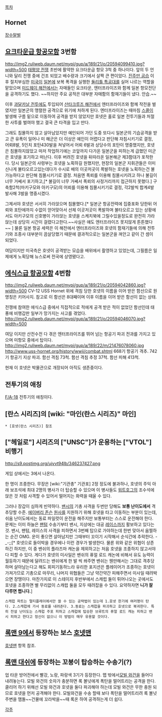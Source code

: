 [[목차]]
== Hornet ==
[[장수말벌]]

== [[요크타운급 항공모함]] 3번함 ==
http://img2.ruliweb.daum.net/mypi/gup/a/189/21/o/20594099410.jpg?width=500
[[태평양 전쟁]] 초반에 활약한 요크타운급 항모 3척 중 하나이다. 앞의 두 언니와 달리 전쟁 중에 건조 되었고 배수량과 크기에서 살짝 큰 편이었다. [[진주만 공습]] 이후 절치부심한 [[미국]]이 [[일본]]에 보복 폭격을 실행한 [[둘리틀 특공대]]를 실어 나르는 역할을 맡았으며 [[미드웨이 해전]]에서는 자매들인 요크타운, 엔터프라이즈와 함께 일본 항모전단을 공격하기도 했다. ~~하지만 주요 공적은 대부분 자매함의 함재기들이 냈다. 안습.~~

이후 [[과달카날 전투]]에도 투입되어 [[산타크루즈 해전]]에서 엔터프라이즈와 함께 작전을 벌였지만 일본군의 맹렬한 공격으로 위기에 처하게 된다. 엔터프라이즈는 때마침 [[스콜]]이 발생해 구름 밑으로 이동하여 공격을 받지 않았지만 호넷은 홀로 일본 전투기들과 처절한 사투를 벌여야 했고 결국 큰 타격을 입고 만다.

그래도 침몰하지 않고 살아남았지만 예인되어 가던 도중 또다시 일본군의 기습공격을 받고 큰 유폭이 일어나 미 해군은 더 이상은 예인이 어렵다고 판단해 자침시키기로 결정, 어뢰8발, 5인치 포탄430발을 쳐넣어서 어뢰 6발과 상당수의 포탄이 명중했지만, 호넷은 침몰하지않았고 마저 작업하기에는 코앞까지 다가온 일본군을 피하는게 급했던 미군은 호넷을 포기하고 떠난다. 이후 버려진 호넷을 뒤따라온 일본해군 제3함대가 포착한다. 당시 일본군의 사령부는 호넷을 노획하길 원했지만, 현장의 일본군 지휘관들은 이미 신나게 불타오르고있는데다가 수시로 배의 이곳저곳이 폭발하는 호넷을 노획하는건 불가능하다고 판단해 침몰시키기로 결정. 처음엔 폭뢰를 이용해 침몰시키려고 하나 불길이 너무 거쎄서 포기하고,[* 불길이 너무 거쎄서 폭뢰의 사정거리까지 접근하지 못했다.] 구축함2척(마키구모와 아키구모)의 어뢰를 이용해 침몰시키기로 결정, 각2발씩 합계4발 발사해 3발을 명중시켰다. 

그제서야 호넷은 서서히 가라앉으며 침몰했다.[* 일본군 항공전력에 집중포화 당한뒤 어뢰와 포탄에까지 수없이 얻어맞아서 선체 이곳저곳이 폭발하며 불타오르고 있는 상황에서도 아키구모의 신호병이 가라앉는 호넷을 스케치북에 그릴수있을정도로 완전히 가라앉는데 상당히 시간이 걸렸다고한다.~~사실은 얘도 엔터프라이즈 못지않게 튼튼했다~~ ] 물론 일본 항공 세력은 이 해전에서 엔터프라이즈와 호넷의 함재기들에 의해 전투기와 조종사 대부분이 끔살당했기 때문에 결과적으로는 일본군을 껴안고 같이 간 셈이 되었다.

여담이지만 미국측은 호넷이 공격받는 모습을 배위에서 촬영하고 있었는데, 그필름은 일제에게 노획당해 뉴스로써 전국에 상영됐다고.
== [[에식스급 항공모함]] 4번함 ==
http://img2.ruliweb.daum.net/mypi/gup/a/189/21/o/20594042860.jpg?width=500
CV-12 USS Hornet
위에 격침 당한 호넷의 이름을 이어 받은 함선으로 원 명칭은 키어사지.
참고로 이 함선은 8대째이며 이후 이름을 이어 받은 함선이 없는 상태.

전쟁에 참여한 에식스급 중에서 직접적으로 적에게 공격 받은 적이 없었던 함선인데 태풍에 비행갑판 일부가 망가지는 사고를 겪었다.
http://img2.ruliweb.daum.net/mypi/gup/a/189/21/o/20594046070.jpg?width=500

여담 이지만 산전수전 다 겪은 엔터프라이즈를 뛰어 넘는 항공기 파괴 전과를 가지고 있으며 미항모 중에서 탑이다.
http://img2.ruliweb.daum.net/mypi/gup/a/189/22/m/21476078060.jpg
http://www.uss-hornet.org/history/wwii/combat.shtml
668기 항공기 격추.
742기 항공기 지상 파괴.
함선 격침 73척.
함선 격침 추정 37척.
함선 피해 413척.

현재 이 호넷은 박물관으로 개장되어 아직도 생존중이다.
== 전투기의 애칭 ==
[[F/A-18]] 전투기의 애칭이다.

== [란스 시리즈]의 [wiki: "마인(란스 시리즈)" 마인] ==
 * [호넷(란스 시리즈)] 참조

== ["헤일로"] 시리즈의 ["UNSC"]가 운용하는 ["VTOL"] 비행기 ==

http://s9.postimg.org/ujvvt94lb/346237427.png

게임 상에서는 3에서 나온다.

한 명이 조종한다. 무장은 [wiki:"기관총" 기관포] 2정 정도에 불과하나, 호넷의 주익 아래 보조석에 최대 2명의 병사가 더 탑승할 수 있으며 이 병사들도 [[워트호그]]의 조수석에 앉은 것 처럼 사격할 수 있어서 떨어지는 화력을 때울 수 있다.

그러나 장갑이 심하게 빈약하다. [[밴시]]의 기총 사격을 두번만 당해도 '''보통 난이도에서''' 격추당할 수준. [[에이버리 존슨]] [[원사]]를 지원하기 위해 호넷을 타고 이동하는 부분이 있는데, 쉬움 난이도에서는 동료 파일럿이 운전을 해주지만 보통부터는 스스로 운전해야 한다. 문제는 이미 하늘은 [[팬텀]] 수송기부터 밴시, 지상에는 대공 [[레이스]]까지 활보하고 있다는 것. 밴시, 팬텀, 레이스의 사격을 피하면서 3번째 탑으로 가야하는데 한번 맞아서 움찔하는 순간 OMG. 운이 좋으면 살아남지만 그때부터 꼬이기 시작해서 순식간에 추락한다. -_-;;[* 호넷으로 들이박을 경우에나 이런 경우가 발생한다. 물론 위와 같은 위협이 상존하긴 하지만, 이 중 밴쉬의 플라즈마 캐논을 제외하고는 처음 호넷을 조종하지 않고서야 다 피할 수 있다. 게다가 호넷의 미사일은 밴쉬의 퓨얼 로드 캐논에 비해서 유도 능력이 월등하기 때문에 달려드는 밴쉬에게 한 발 씩 쏴주면 밴쉬는 웬만해서는 그대로 격추당하며 살아남는다고 해도 회피기동하느라 유리한 포지션은 플레이어가 조종하는 호넷이 가져가므로 기총으로 마무리, 나머지 위협들은 그냥 약간약간 피해주면서 미사일 때려박으면 장땡이다. 마찬가지로 이 스테이지 후반부에서 스캐럽 둘이 튀어나오는 곳에서도 호넷을 조종하면 별 무리없이 스캐럽 둘을 모두 때려잡을 수 있다. 요약하자면 '''니가 잘 다루면 쩝니다.''']

 스캐럽 파트는 멀티플레이에서만 쓸 수 있는 공략법이 있는데 1.호넷 한기에 여러명이 탄다. 2.스캐럽에 가서 동료를 내려준다. 3.동료는 스캐럽을 파괴하고 호넷으로 복귀한다. 특히 전설 난이도는 스캐럽 주포 피하고 스캐럽에 탑승한 브루트의 퓨얼 로드 캐논 피하고 밴시 피하고 한다고 정신이 없으니 이 방법이 매우 유용할 것이다.

== [[록맨 9]]에서 등장하는 보스 [[호넷맨]] == 
[[호넷맨]] 항목 참조. 

== [[록맨 대쉬]]에 등장하는 꼬붕이 탑승하는 수송기(?) ==
업 타운 방어전에서 빨강, 노랑, 파랑색 3기가 등장한다. 맵 밖에서[[모빌 와건]]을 들어다 내려놓는다. 모빌 와건의 숫자가 충분하면 록 볼넛에게 폭탄을 떨어트리는 공격을 한다.
클리어 하기 위해선 모빌 와건과 호넷을 둘다 파괴해야 하는데 모빌 와건은 무한 충원 되므로 호넷을 먼저 공격해야 한다.
모빌와건을 수송 할때 보다 폭탄을 떨어트리려 록 볼넛 주변을 맴돌~~건물에 꼬라박을~~때 록온 하여 공격하는게 더 쉽다. 

[[각주]]
